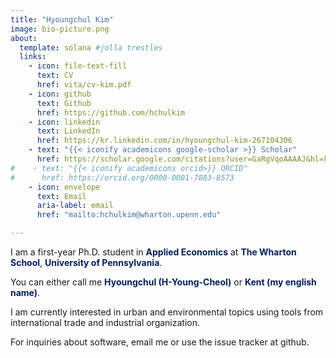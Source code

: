 ```yaml
---
title: "Hyoungchul Kim"
image: bio-picture.png
about:
  template: solana #jolla trestles
  links:
    - icon: file-text-fill 
      text: CV
      href: vita/cv-kim.pdf
    - icon: github
      text: Github
      href: https://github.com/hchulkim
    - icon: linkedin
      text: LinkedIn
      href: https://kr.linkedin.com/in/hyoungchul-kim-267104306 
    - text: "{{< iconify academicons google-scholar >}} Scholar"
      href: https://scholar.google.com/citations?user=GaRgVqoAAAAJ&hl=ko 
#    - text: "{{< iconify academicons orcid>}} ORCID"
#      href: https://orcid.org/0000-0001-7883-8573
    - icon: envelope
      text: Email
      aria-label: email
      href: "mailto:hchulkim@wharton.upenn.edu"

---
```


I am a first-year Ph.D. student in <span style="color:#011F5B;">**Applied Economics**</span> at <span style="color:#011F5B;">**The Wharton School**</span>, <span style="color:#011F5B;">**University of Pennsylvania**</span>. 

You can either call me <span style="color:#011F5B;">**Hyoungchul (H-Young-Cheol)**</span> or <span style="color:#011F5B;">**Kent (my english name)**</span>.

I am currently interested in urban and environmental topics using tools from international trade and industrial organization.

For inquiries about software, email me or use the issue tracker at github.